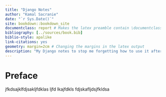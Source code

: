 ```yaml
--- 
title: "Django Notes"
author: "Kamal Sacranie"
date: "`r Sys.Date()`"
site: bookdown::bookdown_site
documentclass: report # Makes the latex preamble contain \documentclass{report} which is my preferred layout
bibliography: [../sources/book.bib]
biblio-style: apalike
link-citations: yes
geometry: margin=2cm # Changing the margins in the latex output
description: "My Django notes to stop me forgetting how to use it after not coding for like two months"
---
```


# Preface {-}

jfkdsajklfdjsakljfdklas ljfd lkajfdkls
fdjskafljdsjfkldsa